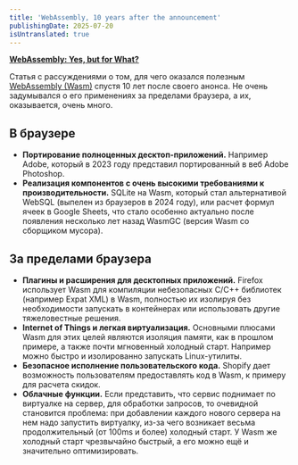 ```yaml
---
title: 'WebAssembly, 10 years after the announcement'
publishingDate: 2025-07-20
isUntranslated: true
---
```


**[WebAssembly: Yes, but for What?](https://queue.acm.org/detail.cfm?id=3746171)**

Статья с рассуждениями о том, для чего оказался полезным [WebAssembly (Wasm)](https://developer.mozilla.org/en-US/docs/WebAssembly) спустя 10 лет после своего анонса. Не очень задумывался о его применениях за пределами браузера, а их, оказывается, очень много.

## В браузере

- **Портирование полноценных десктоп-приложений.** Например Adobe, который в 2023 году представил портированный в веб Adobe Photoshop.
- **Реализация компонентов с очень высокими требованиями к производительности.** SQLite на Wasm, который стал альтернативой WebSQL (выпелен из браузеров в 2024 году), или расчет формул ячеек в Google Sheets, что стало особенно актуально после появления несколько лет назад WasmGC (версия Wasm со сборщиком мусора).

## За пределами браузера

- **Плагины и расширения для десктопных приложений.** Firefox использует Wasm для компиляции небезопасных C/C++ библиотек (например Expat XML) в Wasm, полностью их изолируя без необходимости запускать в контейнерах или использовать другие тяжеловестные решения.
- **Internet of Things и легкая виртуализация.** Основными плюсами Wasm для этих целей являются изоляция памяти, как в прошлом примере, а также почти мгновенный холодный старт. Например можно быстро и изолированно запускать Linux-утилиты.
- **Безопасное исполнение пользовательского кода.** Shopify дает возможность пользователям предоставлять код в Wasm, к примеру для расчета скидок.
- **Облачные функции.** Если представить, что сервис поднимает по виртуалке на сервер, для обработки запросов, то очевидной становится проблема: при добавлении каждого нового сервера на нем надо запустить виртуалку, из-за чего возникает весьма продолжительный (от 100ms и более) холодный старт. У Wasm же холодный старт чрезвычайно быстрый, а его можно ещё и значительно оптимизировать.
